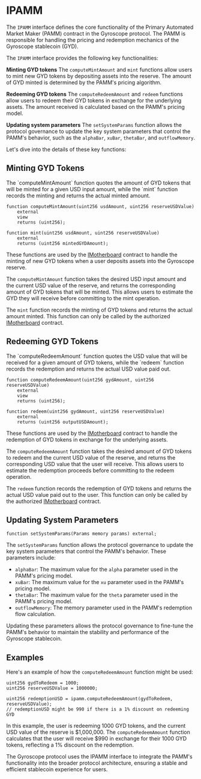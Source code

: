
# IPAMM

The `IPAMM` interface defines the core functionality of the Primary Automated Market Maker (PAMM) contract in the Gyroscope protocol. The PAMM is responsible for handling the pricing and redemption mechanics of the Gyroscope stablecoin (GYD).

The `IPAMM` interface provides the following key functionalities:

**Minting GYD tokens**
The `computeMintAmount` and `mint` functions allow users to mint new GYD tokens by depositing assets into the reserve. The amount of GYD minted is determined by the PAMM's pricing algorithm.

**Redeeming GYD tokens**
The `computeRedeemAmount` and `redeem` functions allow users to redeem their GYD tokens in exchange for the underlying assets. The amount received is calculated based on the PAMM's pricing model.

**Updating system parameters**
The `setSystemParams` function allows the protocol governance to update the key system parameters that control the PAMM's behavior, such as the `alphaBar`, `xuBar`, `thetaBar`, and `outflowMemory`.

Let's dive into the details of these key functions:

## Minting GYD Tokens

<Callout type="info">
The `computeMintAmount` function quotes the amount of GYD tokens that will be minted for a given USD input amount, while the `mint` function records the minting and returns the actual minted amount.
</Callout>

```solidity
function computeMintAmount(uint256 usdAmount, uint256 reserveUSDValue)
    external
    view
    returns (uint256);

function mint(uint256 usdAmount, uint256 reserveUSDValue)
    external
    returns (uint256 mintedGYDAmount);
```

These functions are used by the [IMotherboard](/core-contracts/imotherboard) contract to handle the minting of new GYD tokens when a user deposits assets into the Gyroscope reserve.

The `computeMintAmount` function takes the desired USD input amount and the current USD value of the reserve, and returns the corresponding amount of GYD tokens that will be minted. This allows users to estimate the GYD they will receive before committing to the mint operation.

The `mint` function records the minting of GYD tokens and returns the actual amount minted. This function can only be called by the authorized [IMotherboard](/core-contracts/imotherboard) contract.

## Redeeming GYD Tokens

<Callout type="info">
The `computeRedeemAmount` function quotes the USD value that will be received for a given amount of GYD tokens, while the `redeem` function records the redemption and returns the actual USD value paid out.
</Callout>

```solidity
function computeRedeemAmount(uint256 gydAmount, uint256 reserveUSDValue)
    external
    view
    returns (uint256);

function redeem(uint256 gydAmount, uint256 reserveUSDValue)
    external
    returns (uint256 outputUSDAmount);
```

These functions are used by the [IMotherboard](/core-contracts/imotherboard) contract to handle the redemption of GYD tokens in exchange for the underlying assets.

The `computeRedeemAmount` function takes the desired amount of GYD tokens to redeem and the current USD value of the reserve, and returns the corresponding USD value that the user will receive. This allows users to estimate the redemption proceeds before committing to the redeem operation.

The `redeem` function records the redemption of GYD tokens and returns the actual USD value paid out to the user. This function can only be called by the authorized [IMotherboard](/core-contracts/imotherboard) contract.

## Updating System Parameters

```solidity
function setSystemParams(Params memory params) external;
```

The `setSystemParams` function allows the protocol governance to update the key system parameters that control the PAMM's behavior. These parameters include:

- `alphaBar`: The maximum value for the `alpha` parameter used in the PAMM's pricing model.
- `xuBar`: The maximum value for the `xu` parameter used in the PAMM's pricing model.
- `thetaBar`: The maximum value for the `theta` parameter used in the PAMM's pricing model.
- `outflowMemory`: The memory parameter used in the PAMM's redemption flow calculation.

Updating these parameters allows the protocol governance to fine-tune the PAMM's behavior to maintain the stability and performance of the Gyroscope stablecoin.

## Examples

Here's an example of how the `computeRedeemAmount` function might be used:

```solidity
uint256 gydToRedeem = 1000;
uint256 reserveUSDValue = 1000000;

uint256 redemptionUSD = ipamm.computeRedeemAmount(gydToRedeem, reserveUSDValue);
// redemptionUSD might be 990 if there is a 1% discount on redeeming GYD
```

In this example, the user is redeeming 1000 GYD tokens, and the current USD value of the reserve is $1,000,000. The `computeRedeemAmount` function calculates that the user will receive $990 in exchange for their 1000 GYD tokens, reflecting a 1% discount on the redemption.

The Gyroscope protocol uses the IPAMM interface to integrate the PAMM's functionality into the broader protocol architecture, ensuring a stable and efficient stablecoin experience for users.